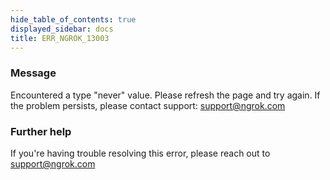 ```yaml
---
hide_table_of_contents: true
displayed_sidebar: docs
title: ERR_NGROK_13003
---
```


### Message

Encountered a type "never" value. Please refresh the page and try again. If the problem persists, please contact support: support@ngrok.com

### Further help

If you're having trouble resolving this error, please reach out to [support@ngrok.com](mailto:support@ngrok.com?subject=Help%20with%20ERR_NGROK_13003)
